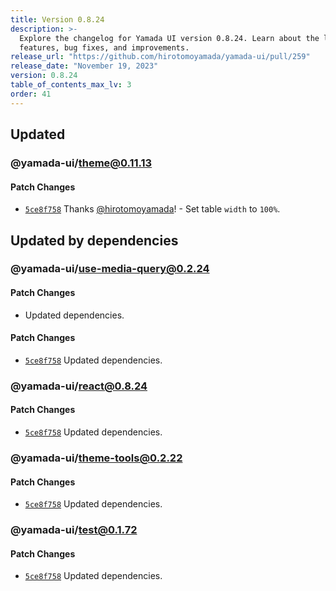 ```yaml
---
title: Version 0.8.24
description: >-
  Explore the changelog for Yamada UI version 0.8.24. Learn about the latest
  features, bug fixes, and improvements.
release_url: "https://github.com/hirotomoyamada/yamada-ui/pull/259"
release_date: "November 19, 2023"
version: 0.8.24
table_of_contents_max_lv: 3
order: 41
---
```


## Updated

### @yamada-ui/theme@0.11.13

#### Patch Changes

- [`5ce8f758`](https://github.com/hirotomoyamada/yamada-ui/commit/5ce8f75861750ef08e8a848e1a5d3d82295edfda) Thanks [@hirotomoyamada](https://github.com/hirotomoyamada)! - Set table `width` to `100%`.

## Updated by dependencies

### @yamada-ui/use-media-query@0.2.24

#### Patch Changes

- Updated dependencies.

#### Patch Changes

- [`5ce8f758`](https://github.com/hirotomoyamada/yamada-ui/commit/5ce8f75861750ef08e8a848e1a5d3d82295edfda) Updated dependencies.

### @yamada-ui/react@0.8.24

#### Patch Changes

- [`5ce8f758`](https://github.com/hirotomoyamada/yamada-ui/commit/5ce8f75861750ef08e8a848e1a5d3d82295edfda) Updated dependencies.

### @yamada-ui/theme-tools@0.2.22

#### Patch Changes

- [`5ce8f758`](https://github.com/hirotomoyamada/yamada-ui/commit/5ce8f75861750ef08e8a848e1a5d3d82295edfda) Updated dependencies.

### @yamada-ui/test@0.1.72

#### Patch Changes

- [`5ce8f758`](https://github.com/hirotomoyamada/yamada-ui/commit/5ce8f75861750ef08e8a848e1a5d3d82295edfda) Updated dependencies.
